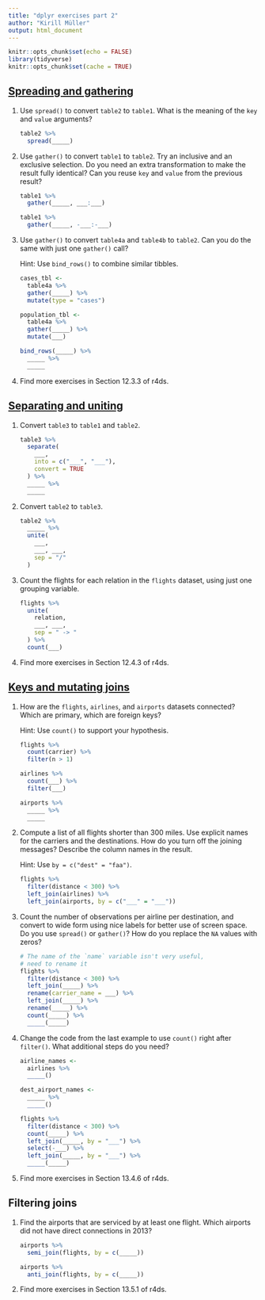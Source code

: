 ```yaml
---
title: "dplyr exercises part 2"
author: "Kirill Müller"
output: html_document
---
```


```r
knitr::opts_chunk$set(echo = FALSE)
library(tidyverse)
knitr::opts_chunk$set(cache = TRUE)
```

## [Spreading and gathering](spread-gather.html)

1. Use `spread()` to convert `table2` to `table1`. What is the meaning of the `key` and `value` arguments?

    ```r
    table2 %>%
      spread(_____)
    ```

1. Use `gather()` to convert `table1` to `table2`. Try an inclusive and an exclusive selection. Do you need an extra transformation to make the result fully identical? Can you reuse `key` and `value` from the previous result?

    ```r
    table1 %>%
      gather(_____, ___:___)

    table1 %>%
      gather(_____, -___:-___)
    ```

1. Use `gather()` to convert `table4a` and `table4b` to `table2`. Can you do the same with just one `gather()` call?

    Hint: Use `bind_rows()` to combine similar tibbles.

    ```r
    cases_tbl <-
      table4a %>%
      gather(_____) %>%
      mutate(type = "cases")

    population_tbl <-
      table4a %>%
      gather(_____) %>%
      mutate(___)
      
    bind_rows(_____) %>%
      _____ %>%
      _____
    ```

1. Find more exercises in Section 12.3.3 of r4ds.


## [Separating and uniting](sep-unite.html)

1. Convert `table3` to `table1` and `table2`.

    ```r
    table3 %>%
      separate(
        ___,
        into = c("___", "___"),
        convert = TRUE
      ) %>%
      _____ %>%
      _____
    ```

1. Convert `table2` to `table3`.

    ```r
    table2 %>%
      _____ %>%
      unite(
        ___,
        ___, ___,
        sep = "/"
      )
    ```

1. Count the flights for each relation in the `flights` dataset, using just one grouping variable.

    ```r
    flights %>%
      unite(
        relation,
        ___, ___,
        sep = " -> "
      ) %>%
      count(___)
    ```

1. Find more exercises in Section 12.4.3 of r4ds.


## [Keys and mutating joins](joins.html)

1. How are the `flights`, `airlines`, and `airports` datasets connected? Which are primary, which are foreign keys?

    Hint: Use `count()` to support your hypothesis.
    
    ```r
    flights %>%
      count(carrier) %>%
      filter(n > 1)

    airlines %>%
      count(___) %>%
      filter(___)

    airports %>%
      _____ %>%
      _____
    ```

1. Compute a list of all flights shorter than 300 miles. Use explicit names for the carriers and the destinations. How do you turn off the joining messages? Describe the column names in the result.

    Hint: Use `by = c("dest" = "faa")`.
    
    ```r
    flights %>% 
      filter(distance < 300) %>%
      left_join(airlines) %>%
      left_join(airports, by = c("___" = "___"))
    ```

1. Count the number of observations per airline per destination, and convert to wide form using nice labels for better use of screen space. Do you use `spread()` or `gather()`? How do you replace the `NA` values with zeros?
    
    ```r
    # The name of the `name` variable isn't very useful,
    # need to rename it
    flights %>% 
      filter(distance < 300) %>%
      left_join(_____) %>%
      rename(carrier_name = ___) %>%
      left_join(_____) %>%
      rename(_____) %>%
      count(_____) %>%
      _____(_____)
    ```

1. Change the code from the last example to use `count()` right after `filter()`. What additional steps do you need?
    
    ```r
    airline_names <-
      airlines %>%
      _____()
    
    dest_airport_names <-
      _____ %>%
      _____()
    
    flights %>% 
      filter(distance < 300) %>%
      count(_____) %>% 
      left_join(_____, by = "___") %>%
      select(-___) %>% 
      left_join(_____, by = "___") %>% 
      _____(_____)
    ```
    
1. Find more exercises in Section 13.4.6 of r4ds.


## Filtering joins

1. Find the airports that are serviced by at least one flight. Which airports did not have direct connections in 2013?

    ```r
    airports %>%
      semi_join(flights, by = c(_____))
    
    airports %>%
      anti_join(flights, by = c(_____))
    ```
    
1. Find more exercises in Section 13.5.1 of r4ds.
